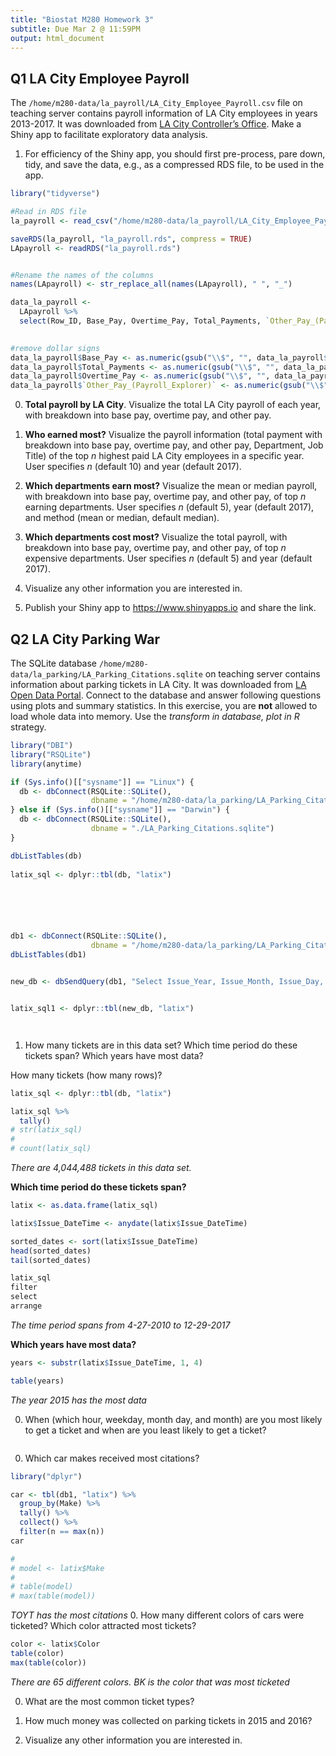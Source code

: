 ```yaml
---
title: "Biostat M280 Homework 3"
subtitle: Due Mar 2 @ 11:59PM
output: html_document
---
```




## Q1 LA City Employee Payroll

The `/home/m280-data/la_payroll/LA_City_Employee_Payroll.csv` file on teaching server contains payroll information of LA City employees in years 2013-2017. It was downloaded from [LA City Controller's Office](https://controllerdata.lacity.org/Payroll/City-Employee-Payroll/pazn-qyym). Make a Shiny app to facilitate exploratory data analysis. 

1. For efficiency of the Shiny app, you should first pre-process, pare down, tidy, and save the data, e.g., as a compressed RDS file, to be used in the app.


```r
library("tidyverse")
```

```r

#Read in RDS file
la_payroll <- read_csv("/home/m280-data/la_payroll/LA_City_Employee_Payroll.csv")

saveRDS(la_payroll, "la_payroll.rds", compress = TRUE)
LApayroll <- readRDS("la_payroll.rds")


#Rename the names of the columns
names(LApayroll) <- str_replace_all(names(LApayroll), " ", "_")

data_la_payroll <- 
  LApayroll %>% 
  select(Row_ID, Base_Pay, Overtime_Pay, Total_Payments, `Other_Pay_(Payroll_Explorer)`, Department_Title, Job_Class_Title, Year)  
  

#remove dollar signs
data_la_payroll$Base_Pay <- as.numeric(gsub("\\$", "", data_la_payroll$Base_Pay))
data_la_payroll$Total_Payments <- as.numeric(gsub("\\$", "", data_la_payroll$Total_Payments))
data_la_payroll$Overtime_Pay <- as.numeric(gsub("\\$", "", data_la_payroll$Overtime_Pay))
data_la_payroll$`Other_Pay_(Payroll_Explorer)` <- as.numeric(gsub("\\$", "", data_la_payroll$`Other_Pay_(Payroll_Explorer)`))

```

0. **Total payroll by LA City**. Visualize the total LA City payroll of each year, with breakdown into base pay, overtime pay, and other pay.

0. **Who earned most?** Visualize the payroll information (total payment with breakdown into base pay, overtime pay, and other pay, Department, Job Title) of the top $n$ highest paid LA City employees in a specific year. User specifies $n$ (default 10) and year (default 2017).

0. **Which departments earn most?** Visualize the mean or median payroll, with breakdown into base pay, overtime pay, and other pay, of top $n$ earning departments. User specifies $n$ (default 5), year (default 2017), and method (mean or median, default median).

0. **Which departments cost most?** Visualize the total payroll, with breakdown into base pay, overtime pay, and other pay, of top $n$ expensive departments. User specifies $n$ (default 5) and year (default 2017).

0. Visualize any other information you are interested in.

0. Publish your Shiny app to <https://www.shinyapps.io> and share the link.

## Q2 LA City Parking War

The SQLite database `/home/m280-data/la_parking/LA_Parking_Citations.sqlite` on teaching server contains information about parking tickets in LA City. It was downloaded from [LA Open Data Portal](https://data.lacity.org/A-Well-Run-City/Parking-Citations/wjz9-h9np). Connect to the database and answer following questions using plots and summary statistics. In this exercise, you are **not** allowed to load whole data into memory. Use the _transform in database, plot in R_ strategy.


```r
library("DBI")
library("RSQLite")
library(anytime)
```


```r

if (Sys.info()[["sysname"]] == "Linux") {
  db <- dbConnect(RSQLite::SQLite(),
                  dbname = "/home/m280-data/la_parking/LA_Parking_Citations.sqlite")
} else if (Sys.info()[["sysname"]] == "Darwin") {
  db <- dbConnect(RSQLite::SQLite(),
                  dbname = "./LA_Parking_Citations.sqlite")
}

dbListTables(db)
 
latix_sql <- dplyr::tbl(db, "latix")






db1 <- dbConnect(RSQLite::SQLite(),
                  dbname = "/home/m280-data/la_parking/LA_Parking_Citations_Extra.sqlite")
dbListTables(db1)


new_db <- dbSendQuery(db1, "Select Issue_Year, Issue_Month, Issue_Day, Issue_Hour, Issue_Minute, Make, Violation_Description FROM latix")


latix_sql1 <- dplyr::tbl(new_db, "latix")




```


1. How many tickets are in this data set? Which time period do these tickets span? Which years have most data?

How many tickets (how many rows)?

```r

latix_sql <- dplyr::tbl(db, "latix")

latix_sql %>% 
  tally()
# str(latix_sql)
# 
# count(latix_sql)

```

  *There are 4,044,488 tickets in this data set.*

**Which time period do these tickets span?**
```r
latix <- as.data.frame(latix_sql)

latix$Issue_DateTime <- anydate(latix$Issue_DateTime)

sorted_dates <- sort(latix$Issue_DateTime)
head(sorted_dates)
tail(sorted_dates)

latix_sql
filter
select
arrange

```

*The time period spans from 4-27-2010 to 12-29-2017*



**Which years have most data?**
```r
years <- substr(latix$Issue_DateTime, 1, 4)

table(years)

```
*The year 2015 has the most data*



0. When (which hour, weekday, month day, and month) are you most likely to get a ticket and when are you least likely to get a ticket?

```r


```

0. Which car makes received most citations?
```r
library("dplyr")

car <- tbl(db1, "latix") %>% 
  group_by(Make) %>% 
  tally() %>% 
  collect() %>% 
  filter(n == max(n))
car

# 
# model <- latix$Make
# 
# table(model)
# max(table(model))


```

*TOYT has the most citations*
0. How many different colors of cars were ticketed? Which color attracted most tickets?
```r

color <- latix$Color
table(color)
max(table(color))

```
*There are 65 different colors. BK is the color that was most ticketed*

0. What are the most common ticket types?

0. How much money was collected on parking tickets in 2015 and 2016?

0. Visualize any other information you are interested in.